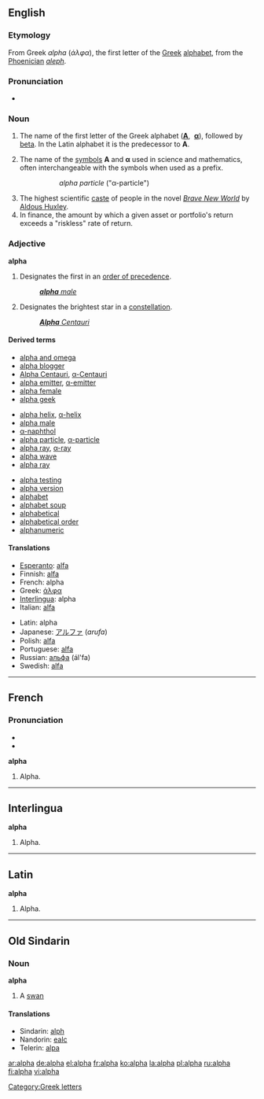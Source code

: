 {{see|alfa}}
{{letter_disp2||[[image:Greek_uc_alpha.png|42px]][[image:Greek_lc_alpha.png|30px]] |beta|άλφα|Α|α}}

==English==

===Etymology===
From Greek ''alpha'' (''άλφα''), the first letter of the [[Greek]] [[alphabet]], from the [[Phoenician]] ''[[aleph]]''.


===Pronunciation===
* {{IPA|/æɫfə/}}

===Noun===
{{en-noun|s|-}}

# The name of the first letter of the Greek alphabet ('''[[Α]]''', &nbsp;'''[[α]]'''), followed by [[beta]]. In the Latin alphabet it is the predecessor to '''A'''.
# {{cattag|science}} The name of the [[symbol|symbols]] '''Α''' and '''α''' used in science and mathematics, often interchangeable with the symbols when used as a prefix.
#:: ''alpha particle'' ("α-particle")
# The highest scientific [[caste]] of people in the novel ''[[w:Brave New World|Brave New World]]'' by [[w:Aldous Huxley|Aldous Huxley]].
# In finance, the amount by which a given asset or portfolio's return exceeds a "riskless" rate of return.

===Adjective===
'''alpha'''

# Designates the first in an [[order of precedence]].
#: ''[[alpha male|'''alpha''' male]]''
# {{star}} Designates the brightest star in a [[constellation]].
#: ''[[Alpha Centauri|'''Alpha''' Centauri]]''

====Derived terms====
{{top3}}
*[[alpha and omega]]
*[[alpha blogger]]
*[[Alpha Centauri]], [[α-Centauri]]
*[[alpha emitter]], [[α-emitter]]
*[[alpha female]]
*[[alpha geek]]
{{mid3}}
*[[alpha helix]], [[α-helix]]
*[[alpha male]]
*[[α-naphthol]]
*[[alpha particle]], [[α-particle]]
*[[alpha ray]], [[α-ray]]
*[[alpha wave]]
*[[alpha ray]]
{{mid3}}
*[[alpha testing]]
*[[alpha version]]
*[[alphabet]]
*[[alphabet soup]]
*[[alphabetical]]
*[[alphabetical order]]
*[[alphanumeric]]
{{bottom}}

====Translations====
{{top}}
*[[Esperanto]]: [[alfa]]
*Finnish: [[alfa]]
*French: alpha {{m}}
*Greek: [[άλφα]] {{n}}
*[[Interlingua]]: alpha
*Italian: [[alfa]] {{m}}
{{mid}}
*Latin: alpha
*Japanese: [[アルファ]] (''arufa'')
*Polish: [[alfa]] {{f}}
*Portuguese: [[alfa]] {{m}}
*Russian: [[альфа]] (ál'fa) {{f}}
*Swedish: [[alfa]]
{{bottom}}

----

==French==

===Pronunciation===
*{{IPA|/al.fa/}}
*{{SAMPA|/al.fa/}}

'''alpha'''

# Alpha.

----

==Interlingua==
'''alpha'''

# Alpha.

----

==Latin==
'''alpha'''

# Alpha.

----

==Old Sindarin==

===Noun===
'''alpha'''

# A [[swan]]

====Translations====
{{top}}
{{mid}}
*Sindarin: [[alph]]
*Nandorin: [[ealc]]
*Telerin: [[alpa]]
{{bottom}}

[[Category:Greek letters]]

[[ar:alpha]]
[[de:alpha]]
[[el:alpha]]
[[fr:alpha]]
[[ko:alpha]]
[[la:alpha]]
[[pl:alpha]]
[[ru:alpha]]
[[fi:alpha]]
[[vi:alpha]]